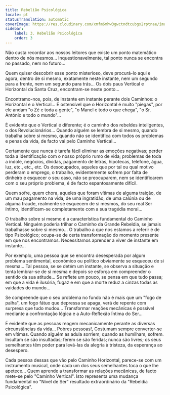 ```yaml
---
title: Rebelião Psicológica
locale: pt
statusTranslation: automatic
coverImage: https://res.cloudinary.com/xmfm6mhw3gwctndtcubgx2rptnae/image/upload/v1740468922/small_cover_tratado_de_psicologia_revolucionaria_a4c0dca4e0.webp
sidebar:
    label: 3. Rebelião Psicológica
    order: 3
---
```

Não custa recordar aos nossos leitores que existe um ponto matemático dentro de nós mesmos... Inquestionavelmente, tal ponto nunca se encontra no passado, nem no futuro...

Quem quiser descobrir esse ponto misterioso, deve procurá-lo aqui e agora, dentro de si mesmo, exatamente neste instante, nem um segundo para a frente, nem um segundo para trás... Os dois paus Vertical e Horizontal da Santa Cruz, encontram-se neste ponto...

Encontramo-nos, pois, de instante em instante perante dois Caminhos: o Horizontal e o Vertical... É ostensível que o Horizontal é muito "piegas", por ele andam "o Zé e toda a gente", "o Manel e todo o que chega", "o Sr. António e todo o mundo"...

É evidente que o Vertical é diferente; é o caminho dos rebeldes inteligentes, o dos Revolucionários... Quando alguém se lembra de si mesmo, quando trabalha sobre si mesmo, quando não se identifica com todos os problemas e penas da vida, de facto vai pelo Caminho Vertical...

Certamente que nunca é tarefa fácil eliminar as emoções negativas; perder toda a identificação com o nosso próprio rumo de vida; problemas de toda a índole, negócios, dívidas, pagamento de letras, hipotecas, telefone, água, luz, etc., etc., etc. Os desocupados, aqueles que por tal ou qual motivo perderam o emprego, o trabalho, evidentemente sofrem por falta de dinheiro e esquecer o seu caso, não se preocuparem, nem se identificarem com o seu próprio problema, é de facto espantosamente difícil.

Quem sofre, quem chora, aqueles que foram vítimas de alguma traição, de um mau pagamento na vida, de uma ingratidão, de uma calúnia ou de alguma fraude, realmente se esquecem de si mesmos, do seu real Ser íntimo, identificam-se completamente com a sua tragédia moral...

O trabalho sobre si mesmo é a característica fundamental do Caminho Vertical. Ninguém poderia trilhar o Caminho da Grande Rebeldia, se jamais trabalhasse sobre si mesmo... O trabalho a que nos estamos a referir é de tipo Psicológico; ocupa-se de certa transformação do momento presente em que nos encontramos. Necessitamos aprender a viver de instante em instante...

Por exemplo, uma pessoa que se encontra desesperada por algum problema sentimental, económico ou político obviamente se esqueceu de si mesma... Tal pessoa, se se detém um instante, se observa a situação e tenta lembrar-se de si mesma e depois se esforça em compreender o sentido da sua atitude... Se reflete um pouco, se pensa em que tudo passa; em que a vida é ilusória, fugaz e em que a morte reduz a cinzas todas as vaidades do mundo...

Se compreende que o seu problema no fundo não é mais que um "fogo de palha", um fogo fátuo que depressa se apaga, verá de repente com surpresa que tudo mudou... Transformar reações mecânicas é possível mediante a confrontação lógica e a Auto-Reflexão Íntima do Ser...

É evidente que as pessoas reagem mecanicamente perante as diversas circunstâncias da vida... Pobres pessoas!, Costumam sempre converter-se em vítimas. Quando alguém as adula sorriem; quando as humilham, sofrem. Insultam se são insultadas; ferem se são feridas; nunca são livres; os seus semelhantes têm poder para levá-las da alegria à tristeza, da esperança ao desespero.

Cada pessoa dessas que vão pelo Caminho Horizontal, parece-se com um instrumento musical, onde cada um dos seus semelhantes toca o que lhe apetece... Quem aprende a transformar as relações mecânicas, de facto mete-se pelo "Caminho Vertical". Isto representa uma mudança fundamental no "Nível de Ser" resultado extraordinário da "Rebeldia Psicológica".

